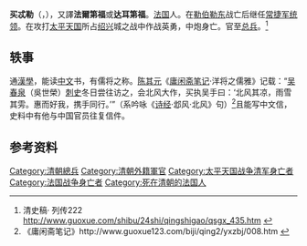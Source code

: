 '''买忒勒'''（{{lang-fr|Tarding de Moidrey}}，{{bd|？||1863年|2月19日|catIdx=M,买}}），又譯'''法爾第福'''或'''达耳第福'''。[[法国|法国]]人。在[[勒伯勒东|勒伯勒东]]战亡后继任[[常捷军|常捷军]][[统领|统领]]。在攻打[[太平天国|太平天国]]所占[[绍兴|绍兴]]城之战中作战英勇，中炮身亡。官至[[总兵|总兵]]。<ref>清史稿· 列传222 http://www.guoxue.com/shibu/24shi/qingshigao/qsgx_435.htm {{Wayback|url=http://www.guoxue.com/shibu/24shi/qingshigao/qsgx_435.htm |date=20210426011351 }}</ref>

==轶事==
通[[漢學|漢學]]，能读[[中文|中文]]书，有儒将之称。[[陈其元|陈其元]]《[[庸闲斋笔记|庸闲斋笔记]]·洋将之儒雅》记载：“[[吴春泉|吴春泉]]（吳世榮）[[刺史|刺史]]冬日尝往访之，会北风大作，买执吴手曰：‘北风其凉，雨雪其雱。惠而好我，携手同行。’”（系吟咏《[[诗经|诗经]]·邶风·北风》句）<ref>《庸闲斋笔记》http://www.guoxue123.com/biji/qing2/yxzbj/008.htm {{Wayback|url=http://www.guoxue123.com/biji/qing2/yxzbj/008.htm |date=20190610171740 }}</ref>且能写中文信，史料中有他与中国官员往复信件。

==参考资料==
{{reflist}}

{{france-bio-stub}}
{{清朝官员小作品}}
[[Category:清朝總兵|Category:清朝總兵]]
[[Category:清朝外籍軍官|Category:清朝外籍軍官]]
[[Category:太平天国战争清军身亡者|Category:太平天国战争清军身亡者]]
[[Category:法国战争身亡者|Category:法国战争身亡者]]
[[Category:死在清朝的法国人|Category:死在清朝的法国人]]